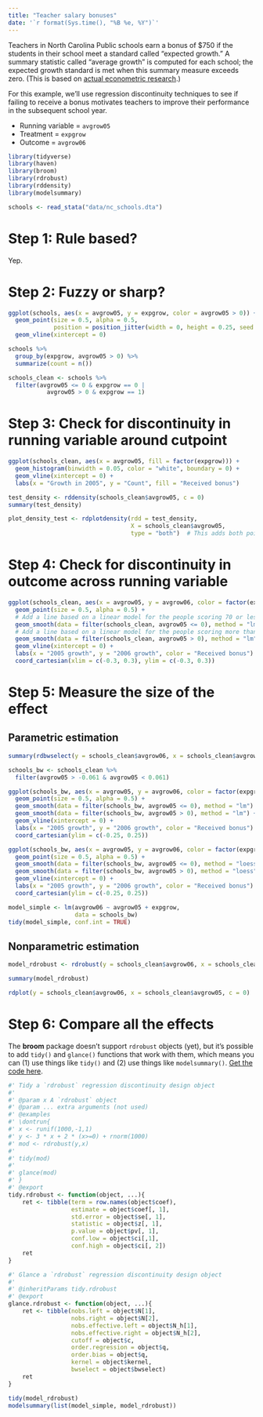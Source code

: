 ```yaml
---
title: "Teacher salary bonuses"
date: '`r format(Sys.time(), "%B %e, %Y")`'
---
```


Teachers in North Carolina Public schools earn a bonus of \$750 if the students in their school meet a standard called "expected growth." A summary statistic called "average growth" is computed for each school; the expected growth standard is met when this summary measure exceeds zero. (This is based on [actual econometric research](https://my.vanderbilt.edu/performanceincentives/files/2012/10/200803_Vigdor_TeacherBonusesNC.pdf).)

For this example, we'll use regression discontinuity techniques to see if failing to receive a bonus motivates teachers to improve their performance in the subsequent school year.

- Running variable = `avgrow05`
- Treatment = `expgrow`
- Outcome = `avgrow06`

```r
library(tidyverse)
library(haven)
library(broom)
library(rdrobust)
library(rddensity)
library(modelsummary)

schools <- read_stata("data/nc_schools.dta")
```

# Step 1: Rule based?

Yep.

# Step 2: Fuzzy or sharp?

```r
ggplot(schools, aes(x = avgrow05, y = expgrow, color = avgrow05 > 0)) +
  geom_point(size = 0.5, alpha = 0.5,
             position = position_jitter(width = 0, height = 0.25, seed = 1234)) +
  geom_vline(xintercept = 0)
```

```r
schools %>%
  group_by(expgrow, avgrow05 > 0) %>%
  summarize(count = n())
```

```r
schools_clean <- schools %>% 
  filter(avgrow05 <= 0 & expgrow == 0 |
           avgrow05 > 0 & expgrow == 1)
```


# Step 3: Check for discontinuity in running variable around cutpoint

```r
ggplot(schools_clean, aes(x = avgrow05, fill = factor(expgrow))) +
  geom_histogram(binwidth = 0.05, color = "white", boundary = 0) +
  geom_vline(xintercept = 0) +
  labs(x = "Growth in 2005", y = "Count", fill = "Received bonus")

```

```r
test_density <- rddensity(schools_clean$avgrow05, c = 0)
summary(test_density)
```

```r
plot_density_test <- rdplotdensity(rdd = test_density,
                                   X = schools_clean$avgrow05,
                                   type = "both")  # This adds both points and lines
```

# Step 4: Check for discontinuity in outcome across running variable

```r
ggplot(schools_clean, aes(x = avgrow05, y = avgrow06, color = factor(expgrow))) +
  geom_point(size = 0.5, alpha = 0.5) +
  # Add a line based on a linear model for the people scoring 70 or less
  geom_smooth(data = filter(schools_clean, avgrow05 <= 0), method = "lm") +
  # Add a line based on a linear model for the people scoring more than 70
  geom_smooth(data = filter(schools_clean, avgrow05 > 0), method = "lm") +
  geom_vline(xintercept = 0) +
  labs(x = "2005 growth", y = "2006 growth", color = "Received bonus") +
  coord_cartesian(xlim = c(-0.3, 0.3), ylim = c(-0.3, 0.3))
```

# Step 5: Measure the size of the effect

## Parametric estimation

```r
summary(rdbwselect(y = schools_clean$avgrow06, x = schools_clean$avgrow05, c = 0))
```

```r
schools_bw <- schools_clean %>% 
  filter(avgrow05 > -0.061 & avgrow05 < 0.061)

ggplot(schools_bw, aes(x = avgrow05, y = avgrow06, color = factor(expgrow))) +
  geom_point(size = 0.5, alpha = 0.5) +
  geom_smooth(data = filter(schools_bw, avgrow05 <= 0), method = "lm") +
  geom_smooth(data = filter(schools_bw, avgrow05 > 0), method = "lm") +
  geom_vline(xintercept = 0) +
  labs(x = "2005 growth", y = "2006 growth", color = "Received bonus") +
  coord_cartesian(ylim = c(-0.25, 0.25))

ggplot(schools_bw, aes(x = avgrow05, y = avgrow06, color = factor(expgrow))) +
  geom_point(size = 0.5, alpha = 0.5) +
  geom_smooth(data = filter(schools_bw, avgrow05 <= 0), method = "loess") +
  geom_smooth(data = filter(schools_bw, avgrow05 > 0), method = "loess") +
  geom_vline(xintercept = 0) +
  labs(x = "2005 growth", y = "2006 growth", color = "Received bonus") +
  coord_cartesian(ylim = c(-0.25, 0.25))
```

```r
model_simple <- lm(avgrow06 ~ avgrow05 + expgrow,
                   data = schools_bw)
tidy(model_simple, conf.int = TRUE)
```

## Nonparametric estimation

```r
model_rdrobust <- rdrobust(y = schools_clean$avgrow06, x = schools_clean$avgrow05, c = 0) 

summary(model_rdrobust)
```

```r
rdplot(y = schools_clean$avgrow06, x = schools_clean$avgrow05, c = 0)
```


# Step 6: Compare all the effects

The **broom** package doesn't support `rdrobust` objects (yet), but it's possible to add `tidy()` and `glance()` functions that work with them, which means you can (1) use things like `tidy()` and (2) use things like `modelsummary()`. [Get the code here](https://github.com/tidymodels/broom/issues/777#issuecomment-643251123).

```r
#' Tidy a `rdrobust` regression discontinuity design object
#'
#' @param x A `rdrobust` object
#' @param ... extra arguments (not used)
#' @examples
#' \dontrun{
#' x <- runif(1000,-1,1)
#' y <- 3 * x + 2 * (x>=0) + rnorm(1000)
#' mod <- rdrobust(y,x)
#' 
#' tidy(mod)
#' 
#' glance(mod)
#' }
#' @export
tidy.rdrobust <- function(object, ...){
    ret <- tibble(term = row.names(object$coef), 
                  estimate = object$coef[, 1], 
                  std.error = object$se[, 1], 
                  statistic = object$z[, 1],
                  p.value = object$pv[, 1], 
                  conf.low = object$ci[,1],
                  conf.high = object$ci[, 2])
    ret
}

#' Glance a `rdrobust` regression discontinuity design object
#'
#' @inheritParams tidy.rdrobust
#' @export
glance.rdrobust <- function(object, ...){
    ret <- tibble(nobs.left = object$N[1],
                  nobs.right = object$N[2],
                  nobs.effective.left = object$N_h[1],
                  nobs.effective.right = object$N_h[2],
                  cutoff = object$c,
                  order.regression = object$q,
                  order.bias = object$q,
                  kernel = object$kernel,
                  bwselect = object$bwselect)
    ret
}

```

```r
tidy(model_rdrobust)
modelsummary(list(model_simple, model_rdrobust))
```


